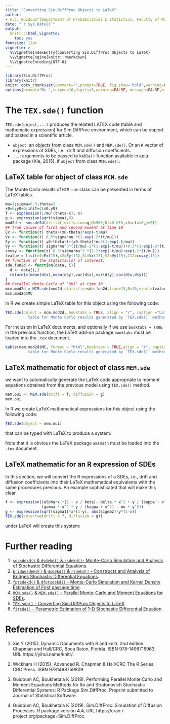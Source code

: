 ```yaml
---
title: "Converting Sim.DiffProc Objects to LaTeX"
author: 
- A.C. Guidoum^[Department of Probabilities & Statistics, Faculty of Mathematics, University of Science and Technology Houari Boumediene, BP 32 El-Alia, U.S.T.H.B, Algeria, E-mail  (acguidoum@usthb.dz)] and K. Boukhetala^[Faculty of Mathematics, University of Science and Technology Houari Boumediene, BP 32 El-Alia, U.S.T.H.B, Algeria, E-mail (kboukhetala@usthb.dz)]
date: "`r Sys.Date()`"
output: 
  knitr:::html_vignette:
    toc: yes
fontsize: 12pt
vignette: >
  %\VignetteIndexEntry{Converting Sim.DiffProc Objects to LaTeX}
  %\VignetteEngine{knitr::rmarkdown}
  %\VignetteEncoding{UTF-8}
---
```


```r
library(Sim.DiffProc)
library(knitr)
knitr::opts_chunk$set(comment="",prompt=TRUE, fig.show='hold',warning=FALSE, message=FALSE)
options(prompt="R> ",scipen=16,digits=5,warning=FALSE, message=FALSE,width = 80)
```


# The `TEX.sde()` function 

`TEX.sde(object,...)` produces the related LATEX code (table and mathematic expression) for Sim.DiffProc environment, which can be copied and pasted in a scientific article.

- `object`: an objects from class `MCM.sde()` and `MEM.sde()`. Or an `R` vector of expressions of SDEs, i.e., drift and diffusion coefficients.
- `...`: arguments to be passed to `kable()` function available in [knitr](https://cran.r-project.org/package=knitr) package (Xie, 2015), if `object` from class `MCM.sde()`.

## LaTeX table for object of class `MCM.sde`

The Monte Carlo results of `MCM.sde` class can be presented in terms of LaTeX tables.

\begin{equation}\label{eq01}
\begin{cases}
dX_t = -\frac{1}{\mu} X_t dt + \sqrt{\sigma} dW_t\\
dY_t = X_{t} dt
\end{cases}
\end{equation}

```r
mu=1;sigma=0.5;theta=2
x0=0;y0=0;init=c(x0,y0)
f <- expression(1/mu*(theta-x), x)  
g <- expression(sqrt(sigma),0)
mod2d <- snssde2d(drift=f,diffusion=g,M=500,Dt=0.015,x0=c(x=0,y=0))
## true values of first and second moment at time 10
Ex <- function(t) theta+(x0-theta)*exp(-t/mu)
Vx <- function(t) 0.5*sigma*mu *(1-exp(-2*(t/mu)))
Ey <- function(t) y0+theta*t+(x0-theta)*mu*(1-exp(-t/mu))
Vy <- function(t) sigma*mu^3*((t/mu)-2*(1-exp(-t/mu))+0.5*(1-exp(-2*(t/mu))))
covxy <- function(t) 0.5*sigma*mu^2 *(1-2*exp(-t/mu)+exp(-2*(t/mu)))
tvalue = list(m1=Ex(15),m2=Ey(15),S1=Vx(15),S2=Vy(15),C12=covxy(15))
## function of the statistic(s) of interest.
sde.fun2d <- function(data, i){
  d <- data[i,]
  return(c(mean(d$x),mean(d$y),var(d$x),var(d$y),cov(d$x,d$y)))
}
## Parallel Monte-Carlo of 'OUI' at time 10
mcm.mod2d = MCM.sde(mod2d,statistic=sde.fun2d,time=15,R=10,exact=tvalue,parallel="snow",ncpus=2)
mcm.mod2d$MC

```
In R we create simple LaTeX table for this object using the following code:

```r
TEX.sde(object = mcm.mod2d, booktabs = TRUE, align = "r", caption ="LaTeX 
          table for Monte Carlo results generated by `TEX.sde()` method.")
```
For inclusion in LaTeX documents, and optionally if we use `booktabs = TRUE` in the previous function, the LaTeX add-on package `booktabs` must be loaded into the `.tex` document.

```r
kable(mcm.mod2d$MC, format = "html",booktabs = TRUE,align = "r", caption ="LaTeX 
          table for Monte Carlo results generated by `TEX.sde()` method.")
```


## LaTeX mathematic for object of class `MEM.sde`

we want to automatically generate the LaTeX code appropriate to moment equations obtained from the previous model using `TEX.sde()` method.

```r
mem.oui <- MEM.sde(drift = f, diffusion = g)
mem.oui
```
In R we create LaTeX mathematical expressions for this object using the following code:
```r
TEX.sde(object = mem.oui)

```

that can be typed with LaTeX to produce a system:

\begin{equation}
\begin{cases}
\begin{split}
\frac{d}{dt} m_{1}(t) ~&= \frac{\left( \theta - m_{1}(t) \right)}{\mu} \\
\frac{d}{dt} m_{2}(t) ~&= m_{1}(t) \\
\frac{d}{dt} S_{1}(t) ~&= \sigma - 2 \, \left( \frac{S_{1}(t)}{\mu} \right) \\
\frac{d}{dt} S_{2}(t) ~&= 2 \, C_{12}(t) \\
\frac{d}{dt} C_{12}(t) &= S_{1}(t) - \frac{C_{12}(t)}{\mu}
\end{split}
\end{cases}
\end{equation}

Note that it is obvious the LaTeX package `amsmath` must be loaded into the `.tex` document.

## LaTeX mathematic for an R expression of SDEs

In this section, we will convert the R expressions of a SDEs, i.e., drift and diffusion coefficients into their LaTeX mathematical equivalents with the same procedures previous. An example sophisticated that will make this clear.

```r
f <- expression((alpha*x *(1 - x / beta)- delta * x^2 * y / (kappa + x^2)),
                (gamma * x^2 * y / (kappa + x^2) - mu * y^2)) 
g <- expression(sqrt(sigma1)*x*(1-y), abs(sigma2)*y*(1-x))  
TEX.sde(object=c(drift = f, diffusion = g))
```
under LaTeX will create this system:

\begin{equation*}
\begin{cases}
\begin{split}
dX_{t} &= \left( \alpha \, X_{t} \, \left( 1 - \frac{X_{t}}{\beta} \right) - \frac{\delta \, X_{t}^2 \, Y_{t}}{\left( \kappa + X_{t}^2 \right)} \right) \:dt +  \sqrt{\sigma_{1}} \, X_{t} \, \left( 1 - Y_{t} \right) \:dW_{1,t} \\
dY_{t} &= \left( \frac{\gamma \, X_{t}^2 \, Y_{t}}{\left( \kappa + X_{t}^2 \right)} - \mu \, Y_{t}^2 \right) \:dt +  \left| \sigma_{2}\right| \, Y_{t} \, \left( 1 - X_{t} \right) \:dW_{2,t}
\end{split}
\end{cases}
\end{equation*}

# Further reading

1. [`snssdekd()` & `dsdekd()` & `rsdekd()`- Monte-Carlo Simulation and Analysis of Stochastic Differential Equations](snssde.html).
2. [`bridgesdekd()` & `dsdekd()` & `rsdekd()` - Constructs and Analysis of Bridges Stochastic Differential Equations](bridgesde.html).
3. [`fptsdekd()` & `dfptsdekd()` - Monte-Carlo Simulation and Kernel Density Estimation of First passage time](fptsde.html).
4. [`MCM.sde()` & `MEM.sde()` - Parallel Monte-Carlo and Moment Equations for SDEs](mcmsde.html).
5. [`TEX.sde()` - Converting Sim.DiffProc Objects to LaTeX](sdetotex.html).
6. [`fitsde()` - Parametric Estimation of 1-D Stochastic Differential Equation](fitsde.html).


# References

1. Xie Y (2015). Dynamic Documents with R and knitr. 2nd edition. Chapman and Hall/CRC, Boca Raton, Florida. ISBN 978-1498716963, URL https://yihui.name/knitr/.

2. Wickham H (2015). Advanced R. Chapman & Hall/CRC The R Series. CRC Press. ISBN 9781498759809.

3. Guidoum AC, Boukhetala K (2018). Performing Parallel Monte Carlo and Moment Equations Methods for Ito and Stratonovich Stochastic Differential Systems: R Package Sim.DiffProc. Preprint submitted to Journal of Statistical Software.

4. Guidoum AC, Boukhetala K (2019). Sim.DiffProc: Simulation of Diffusion Processes. R package version 4.4, URL https://cran.r-project.org/package=Sim.DiffProc.
